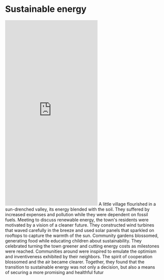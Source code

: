 # Sustainable energy
<iframe width="full" height="600" src="https://www.youtube.com/embed/kZIrIQDf1nQ?si=GDnWbXKShehWC8Wk" title="YouTube video player" frameborder="0" allow="accelerometer; autoplay; clipboard-write; encrypted-media; gyroscope; picture-in-picture; web-share" referrerpolicy="strict-origin-when-cross-origin" allowfullscreen></iframe>
A little village flourished in a sun-drenched valley, its energy blended with the soil. They suffered by increased expenses and pollution while they were dependent on fossil fuels. Meeting to discuss renewable energy, the town's residents were motivated by a vision of a cleaner future. 
They constructed wind turbines that waved carefully in the breeze and used solar panels that sparkled on rooftops to capture the warmth of the sun. Community gardens blossomed, generating food while educating children about sustainability. 
They celebrated turning the town greener and cutting energy costs as milestones were reached. Communities around were inspired to emulate the optimism and inventiveness exhibited by their neighbors. The spirit of cooperation blossomed and the air became clearer. Together, they found that the transition to sustainable energy was not only a decision, but also a means of securing a more promising and healthful futur